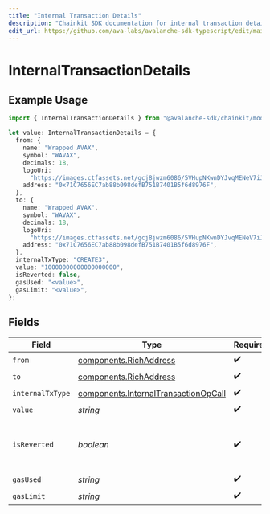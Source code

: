 ```yaml
---
title: "Internal Transaction Details"
description: "Chainkit SDK documentation for internal transaction details"
edit_url: https://github.com/ava-labs/avalanche-sdk-typescript/edit/main/chainkit/docs/models/components/internaltransactiondetails.md
---
```


# InternalTransactionDetails

## Example Usage

```typescript
import { InternalTransactionDetails } from "@avalanche-sdk/chainkit/models/components";

let value: InternalTransactionDetails = {
  from: {
    name: "Wrapped AVAX",
    symbol: "WAVAX",
    decimals: 18,
    logoUri:
      "https://images.ctfassets.net/gcj8jwzm6086/5VHupNKwnDYJvqMENeV7iJ/fdd6326b7a82c8388e4ee9d4be7062d4/avalanche-avax-logo.svg",
    address: "0x71C7656EC7ab88b098defB751B7401B5f6d8976F",
  },
  to: {
    name: "Wrapped AVAX",
    symbol: "WAVAX",
    decimals: 18,
    logoUri:
      "https://images.ctfassets.net/gcj8jwzm6086/5VHupNKwnDYJvqMENeV7iJ/fdd6326b7a82c8388e4ee9d4be7062d4/avalanche-avax-logo.svg",
    address: "0x71C7656EC7ab88b098defB751B7401B5f6d8976F",
  },
  internalTxType: "CREATE3",
  value: "10000000000000000000",
  isReverted: false,
  gasUsed: "<value>",
  gasLimit: "<value>",
};
```

## Fields

| Field                                                                                        | Type                                                                                         | Required                                                                                     | Description                                                                                  | Example                                                                                      |
| -------------------------------------------------------------------------------------------- | -------------------------------------------------------------------------------------------- | -------------------------------------------------------------------------------------------- | -------------------------------------------------------------------------------------------- | -------------------------------------------------------------------------------------------- |
| `from`                                                                                       | [components.RichAddress](https://github.com/ava-labs/avalanche-sdk-typescript/blob/main/chainkit/models/components/richaddress.md)                             | :heavy_check_mark:                                                                           | N/A                                                                                          |                                                                                              |
| `to`                                                                                         | [components.RichAddress](https://github.com/ava-labs/avalanche-sdk-typescript/blob/main/chainkit/models/components/richaddress.md)                             | :heavy_check_mark:                                                                           | N/A                                                                                          |                                                                                              |
| `internalTxType`                                                                             | [components.InternalTransactionOpCall](https://github.com/ava-labs/avalanche-sdk-typescript/blob/main/chainkit/models/components/internaltransactionopcall.md) | :heavy_check_mark:                                                                           | N/A                                                                                          |                                                                                              |
| `value`                                                                                      | *string*                                                                                     | :heavy_check_mark:                                                                           | N/A                                                                                          | 10000000000000000000                                                                         |
| `isReverted`                                                                                 | *boolean*                                                                                    | :heavy_check_mark:                                                                           | True if the internal transaction was reverted.                                               |                                                                                              |
| `gasUsed`                                                                                    | *string*                                                                                     | :heavy_check_mark:                                                                           | N/A                                                                                          |                                                                                              |
| `gasLimit`                                                                                   | *string*                                                                                     | :heavy_check_mark:                                                                           | N/A                                                                                          |                                                                                              |
